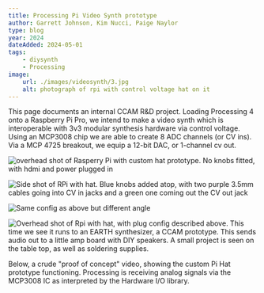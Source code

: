 ```yaml
---
title: Processing Pi Video Synth prototype
author: Garrett Johnson, Kim Nucci, Paige Naylor
type: blog
year: 2024
dateAdded: 2024-05-01
tags:
    - diysynth
    - Processing
image:
    url: ./images/videosynth/3.jpg
    alt: photograph of rpi with control voltage hat on it
---
```



This page documents an internal CCAM R&D project. Loading Processing 4 onto a Raspberry Pi Pro, we intend to make a video synth which is interoperable with 3v3 modular synthesis hardware via control voltage. Using an MCP3008 chip we are able to create 8 ADC channels (or CV ins). Via a MCP 4725 breakout, we equip a 12-bit DAC, or 1-channel cv out.

![overhead shot of Rasperry Pi with custom hat prototype. No knobs fitted, with hdmi and power plugged in](./images/videosynth/one.jpg)

![Side shot of RPi with hat. Blue knobs added atop, with two purple 3.5mm cables going into CV in jacks and a green one coming out the CV out jack](./images/videosynth/two.jpg)

![Same config as above but different angle](./images/videosynth/three.jpg)

![Overhead shot of Rpi with hat, with plug config described above. This time we see it runs to an EARTH synthesizer, a CCAM prototype. This sends audio out to a little amp board with DIY speakers. A small project is seen on the table top, as well as soldering supplies.](./images/videosynth/four.jpg)

Below, a crude "proof of concept" video, showing the custom Pi Hat prototype functioning. Processing is receiving analog signals via the MCP3008 IC as interpreted by the Hardware I/O library.

<YouTube id="W1dB7Z5PwaM" />
